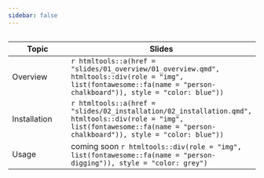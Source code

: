 ```yaml
---
sidebar: false
---
```


```r

```

| Topic | Slides |
|-------|--------|
| Overview | `r htmltools::a(href = "slides/01_overview/01_overview.qmd", htmltools::div(role = "img", list(fontawesome::fa(name = "person-chalkboard")), style = "color: blue"))` |
| Installation | `r htmltools::a(href = "slides/02_installation/02_installation.qmd", htmltools::div(role = "img", list(fontawesome::fa(name = "person-chalkboard")), style = "color: blue"))` |
| Usage | coming soon `r htmltools::div(role = "img", list(fontawesome::fa(name = "person-digging")), style = "color: grey")` |

